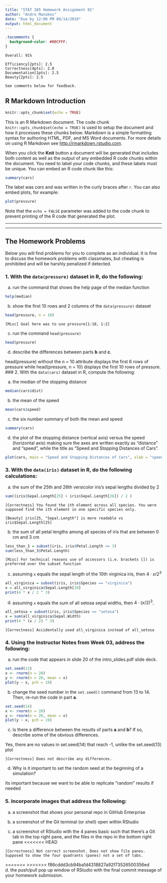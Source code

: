 ```yaml
---
title: "STAT 385 Homework Assignment 01"
author: "Andro Manukov"
date: "Due by 12:00 PM 09/14/2019"
output: html_document
---
```


```css
.tacomments {
  background-color: #00CFFF;
}
```

```remark
Overall: 91%

Efficiency[2pts]: 2.5
Correctness[4pts]: 2.0
Documentation[1pts]: 2.5
Beauty[2pts]: 2.5

See comments below for feedback.
```

## R Markdown Introduction

```r
knitr::opts_chunk$set(echo = TRUE)
```

This is an R Markdown document. The code chunk `knitr::opts_chunk$set(echo = TRUE)` is used to setup the document and how it processes these chunks below. Markdown is a simple formatting syntax for authoring HTML, PDF, and MS Word documents. For more details on using R Markdown see <http://rmarkdown.rstudio.com>.

When you click the **Knit** button a document will be generated that includes both content as well as the output of any embedded R code chunks within the document. You need to label your code chunks, and these labels must be unique. You can embed an R code chunk like this:

```r
summary(cars)
```

The label was *cars* and was written in the curly braces after `r`. You can also embed plots, for example:

```r
plot(pressure)
```

Note that the `echo = FALSE` parameter was added to the code chunk to prevent printing of the R code that generated the plot.

***

***

## The Homework Problems

Below you will find problems for you to complete as an individual. It is fine to discuss the homework problems with classmates, but cheating is prohibited and will be harshly penalized if detected.


### 1. With the `data(pressure)` dataset in R, do the following:

a. run the command that shows the help page of the median function
```r
help(median)
```
b. show the first 10 rows and 2 columns of the `data(pressure)` dataset
```r
head(pressure, n = 10)
```

```remark
[Misc] Goal here was to use pressure[1:10, 1:2]
```

c. run the command `head(pressure)`
```r
head(pressure)
```

d. describe the differences between parts **b** and **c**.

head(pressure) without the n = 10 attribute displays the first 6 rows of pressure while head(pressure, n = 10) displays the first 10 rows of pressure.
### 2. With the `data(cars)` dataset in R, compute the following:

a. the median of the stopping distance
```r
median(cars$dist)
```

b. the mean of the speed
```r
mean(cars$speed)
```

c. the six number summary of both the mean and speed
```r
summary(cars)
```

d. the plot of the stopping distance (vertical axis) versus the speed (horizontal axis) making sure the axes are written exactly as "distance" and "speed", while the title as "Speed and Stopping Distances of Cars".
```r
plot(cars, main = "Speed and Stopping Distances of Cars", xlab = "speed", ylab = "distance")
```


### 3. With the `data(iris)` dataset in R, do the following calculations:

a. the sum of the 25th and 26th versicolor iris's sepal lengths divided by 2
```r
sum((iris$Sepal.Length[25] + iris$Sepal.Length[26]) / 2 )
```

```remark
[Correctness] You found the ith element across all species. You were supposed find the ith element in one specific species only.

[Beauty] iris[25, "Sepal.Length"] is more readable vs iris$Sepal.Length[25]
```

b. the sum of all petal lengths among all species of iris that are between 0 cm and 3 cm
```r
less_than_3 = subset(iris, iris$Petal.Length <= 3)
sum(less_than_3$Petal.Length)
```

```remark
[Misc] For technical reasons use of accessors (i.e. brackets []) is preferred over the subset function
```


c. assuming `x` equals the sepal length of the 10th virginica iris, then $4\cdot x/2^3$
```r
all_virginica = subset(iris, iris$Species == "virginica")
x = all_virginica$Sepal.Length[10]
print(4 * x / 2 ^ 3)
```

d. assuming `x` equals the sum of all setosa sepal widths, then $4\cdot(x/2)^3$.
```r
all_setosa = subset(iris, iris$Species == "setosa")
x = sum(all_virginica$Sepal.Width)
print(4 * (x / 2) ^ 3)
```

```remark
[Correctness] Accidentally used all_virginica instead of all_setosa
```

### 4. Using the Instructor Notes from Week 03, address the following:

a. run the code that appears in slide 20 of the intro_slides.pdf slide deck.
```r
set.seed(13)
x <- rnorm(n = 20)
y <- rnorm(n = 20, mean = x)
plot(y ~ x, pch = 19)
```

b. change the seed number in the `set.seed()` command from 13 to 14. Then, re-run the code in part **a**.
```r
set.seed(14)
x <- rnorm(n = 20)
y <- rnorm(n = 20, mean = x)
plot(y ~ x, pch = 19)
```
c. Is there a difference between the results of parts **a** and **b**? If so, describe some of the obvious differences.

Yes, there are no values in set.seed(14) that reach -1, unlike the set.seed(13) plot

```remark
[Correctness] Does not describe any differences.
```

d. Why is it important to set the random seed at the beginning of a simulation?

Its important because we want to be able to replicate "random" results if needed

### 5. Incorporate images that address the following:

a. a screenshot that shows your personal repo in GitHub Enterprise
<!-- ![](\Users\andre\Pictures\temp.png) -->
b. a screenshot of the Git terminal (or shell) open within RStudio
<!-- ![](\Users\andre\Pictures\temp2.png) -->

c. a screenshot of RStudio with the 4 panes basic such that there's a Git tab in the top right pane, and the files in the repo in the bottom right pane
<!-- ![](\Users\andre\Pictures\temp3.png) -->
<<<<<<< HEAD

```remark
[Correctness] Not correct screenshot. Does not show file panes. Supposed to show the four quadrants (panes) not a set of tabs.
```

=======
>>>>>>> f86cddd3cb94ba1d4318827a92f73526500356ed
d. the push/pull pop up window of RStudio with the final commit message of your homework submission.
<!-- ![](\Users\andre\Pictures\temp4.png) -->